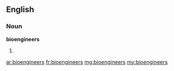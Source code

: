 ==English==

===Noun===
'''bioengineers'''

# {{plural of|bioengineer}}

[[ar:bioengineers]]
[[fr:bioengineers]]
[[mg:bioengineers]]
[[my:bioengineers]]
